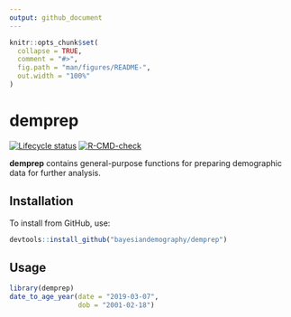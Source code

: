 ```yaml
---
output: github_document
---
```


<!-- README.md is generated from README.Rmd. Please edit that file -->

```r
knitr::opts_chunk$set(
  collapse = TRUE,
  comment = "#>",
  fig.path = "man/figures/README-",
  out.width = "100%"
)
```
# demprep

<!-- badges: start -->
[![Lifecycle status](https://img.shields.io/badge/lifecycle-experimental-orange.svg)](https://www.tidyverse.org/lifecycle/#experimental)
[![R-CMD-check](https://github.com/bayesiandemography/demprep/workflows/R-CMD-check/badge.svg)](https://github.com/bayesiandemography/demprep/actions)
<!-- badges: end -->

**demprep** contains general-purpose functions for preparing demographic data for further analysis.


## Installation

To install from GitHub, use:

``` r
devtools::install_github("bayesiandemography/demprep")
```

## Usage

```r
library(demprep)
date_to_age_year(date = "2019-03-07",
                 dob = "2001-02-18")
```



